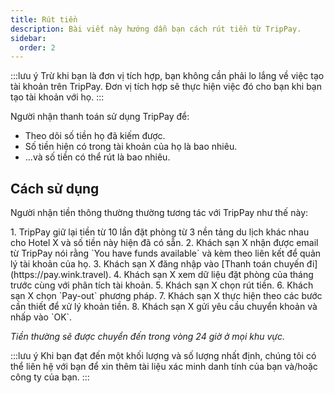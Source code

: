 ```yaml
---
title: Rút tiền
description: Bài viết này hướng dẫn bạn cách rút tiền từ TripPay.
sidebar:
  order: 2
---
```


:::lưu ý
Trừ khi bạn là đơn vị tích hợp, bạn không cần phải lo lắng về việc tạo tài khoản trên TripPay. Đơn vị tích hợp sẽ thực hiện việc đó cho bạn khi bạn tạo tài khoản với họ.
:::

Người nhận thanh toán sử dụng TripPay để:

* Theo dõi số tiền họ đã kiếm được.
* Số tiền hiện có trong tài khoản của họ là bao nhiêu.
* ...và số tiền có thể rút là bao nhiêu.

## Cách sử dụng

Người nhận tiền thông thường thường tương tác với TripPay như thế này:

<Steps>
  1. TripPay giữ lại tiền từ 10 lần đặt phòng từ 3 nền tảng du lịch khác nhau cho Hotel X và số tiền này hiện đã có sẵn.
  2. Khách sạn X nhận được email từ TripPay nói rằng `You have funds available` và kèm theo liên kết để quản lý tài khoản của họ.
  3. Khách sạn X đăng nhập vào [Thanh toán chuyến đi](https://pay.wink.travel).
  4. Khách sạn X xem dữ liệu đặt phòng của tháng trước cùng với phân tích tài khoản.
  5. Khách sạn X chọn rút tiền.
  6. Khách sạn X chọn `Pay-out` phương pháp.
  7. Khách sạn X thực hiện theo các bước cần thiết để xử lý khoản tiền.
  8. Khách sạn X gửi yêu cầu chuyển khoản và nhấp vào `OK`.
</Steps>


*Tiền thường sẽ được chuyển đến trong vòng 24 giờ ở mọi khu vực.*

:::lưu ý
Khi bạn đạt đến một khối lượng và số lượng nhất định, chúng tôi có thể liên hệ với bạn để xin thêm tài liệu xác minh danh tính của bạn và/hoặc công ty của bạn.
:::

